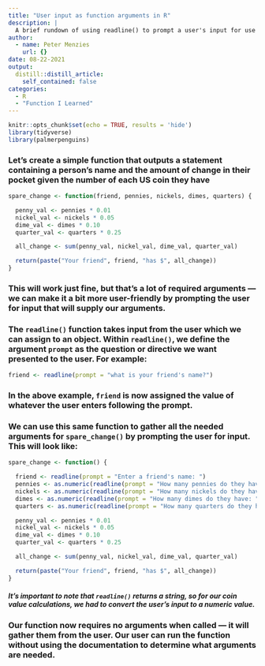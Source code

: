 ```yaml
---
title: "User input as function arguments in R"
description: |
  A brief rundown of using readline() to prompt a user's input for use as function arguments
author:
  - name: Peter Menzies
    url: {}
date: 08-22-2021
output:
  distill::distill_article:
    self_contained: false
categories:
  - R
  - "Function I Learned"
---
```



```r
knitr::opts_chunk$set(echo = TRUE, results = 'hide')
library(tidyverse)
library(palmerpenguins)
```

### Let's create a simple function that outputs a statement containing a person's name and the amount of change in their pocket given the number of each US coin they have

```r
spare_change <- function(friend, pennies, nickels, dimes, quarters) {

  penny_val <- pennies * 0.01
  nickel_val <- nickels * 0.05
  dime_val <- dimes * 0.10
  quarter_val <- quarters * 0.25

  all_change <- sum(penny_val, nickel_val, dime_val, quarter_val)

  return(paste("Your friend", friend, "has $", all_change))
}
```

### This will work just fine, but that's a lot of required arguments — we can make it a bit more user-friendly by prompting the user for input that will supply our arguments.

### The `readline()` function takes input from the user which we can assign to an object. Within `readline()`, we define the argument `prompt` as the question or directive we want presented to the user. For example:

```r
friend <- readline(prompt = "what is your friend's name?")
```

### In the above example, `friend` is now assigned the value of whatever the user enters following the prompt.

### We can use this same function to gather all the needed arguments for `spare_change()` by prompting the user for input. This will look like:

```r
spare_change <- function() {

  friend <- readline(prompt = "Enter a friend's name: ")
  pennies <- as.numeric(readline(prompt = "How many pennies do they have: "))
  nickels <- as.numeric(readline(prompt = "How many nickels do they have: "))
  dimes <- as.numeric(readline(prompt = "How many dimes do they have: "))
  quarters <- as.numeric(readline(prompt = "How many quarters do they have: "))

  penny_val <- pennies * 0.01
  nickel_val <- nickels * 0.05
  dime_val <- dimes * 0.10
  quarter_val <- quarters * 0.25

  all_change <- sum(penny_val, nickel_val, dime_val, quarter_val)

  return(paste("Your friend", friend, "has $", all_change))
}
```

##### It's important to note that `readline()` returns a string, so for our coin value calculations, we had to convert the user's input to a numeric value.

### Our function now requires no arguments when called — it will gather them from the user. Our user can run the function without using the documentation to determine what arguments are needed.



